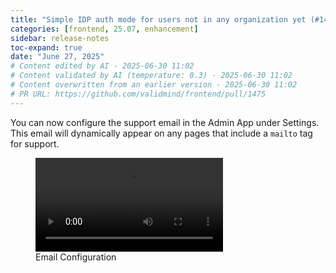```yaml
---
title: "Simple IDP auth mode for users not in any organization yet (#1475)"
categories: [frontend, 25.07, enhancement]
sidebar: release-notes
toc-expand: true
date: "June 27, 2025"
# Content edited by AI - 2025-06-30 11:02
# Content validated by AI (temperature: 0.3) - 2025-06-30 11:02
# Content overwritten from an earlier version - 2025-06-30 11:02
# PR URL: https://github.com/validmind/frontend/pull/1475
---
```


You can now configure the support email in the Admin App under Settings. This email will dynamically appear on any pages that include a `mailto` tag for support.

![Email Configuration](/releases/cmvm/25.07/3d19f355-4f79-4210-8613-f7f294005a8d.mov)

<!--- DEBUG INFORMATION
INITIAL QUALITY ASSESSMENT:
ASSESSMENT:
The main issues in the content include a lack of clear structure and potential duplication between the PR summary and external notes. The PR summary is generic and overlaps with the more detailed external notes. There are no Markdown headings that need conversion, and no breaking changes are mentioned. The content is generally clear, but the PR summary could be better integrated with the external notes.

PASS_1_INSTRUCTIONS:
- Remove any references to CI/CD workflows, GitHub Actions, build processes, deployment pipelines, or internal automation if present. (None detected in this content, so no changes needed here.)
- Ensure the content starts with text, not images. Move the image link to follow the text if necessary.
- Maintain the image link and ensure it is preserved in its current format.

PASS_2_INSTRUCTIONS:
- Consolidate the PR summary and external notes to avoid duplication. Remove the generic PR summary sentence "This update introduces several functional improvements and enhancements across the project." and integrate any unique aspects into the external notes if necessary.
- Ensure the external notes content is prioritized and preserved as it provides specific details about the update.

PASS_3_INSTRUCTIONS:
- Simplify any verbose language, although the current content is already quite concise.
- Ensure all sentences end with periods for consistency.
- No Markdown headings are present, so no changes needed in that regard.
- Maintain the flow of the content without adding new content or altering the existing structure beyond necessary consolidation.

TAILORED INSTRUCTIONS:
PASS_1: - Remove any references to CI/CD workflows, GitHub Actions, build processes, deployment pipelines, or internal automation if present. (None detected in this content, so no changes needed here.)
- Ensure the content starts with text, not images. Move the image link to follow the text if necessary.
- Maintain the image link and ensure it is preserved in its current format.
PASS_2: - Consolidate the PR summary and external notes to avoid duplication. Remove the generic PR summary sentence "This update introduces several functional improvements and enhancements across the project." and integrate any unique aspects into the external notes if necessary.
- Ensure the external notes content is prioritized and preserved as it provides specific details about the update.
PASS_3: - Simplify any verbose language, although the current content is already quite concise.
- Ensure all sentences end with periods for consistency.
- No Markdown headings are present, so no changes needed in that regard.
- Maintain the flow of the content without adding new content or altering the existing structure beyond necessary consolidation.

FINAL QUALITY ASSESSMENT:
DETAILED ASSESSMENT:
STATUS: PASS  
ISSUE: None  
RECOMMENDATION: None

Loop 1: PASS
Issue: None
Recommendation: Content quality acceptable

VALIDATION SUMMARY
Content Type: initial_quality_assessment
Validation Status: PASSED
Attempts: 1
Validation Temperature: 0.3
Last Validation: 2025-06-30 10:55:49
Result: PASS: Tailored instructions generated and validated

VALIDATION SUMMARY 2
Content Type: notes (grouped_text)
Validation Status: PASSED
Attempts: 1
Validation Temperature: 0.2
Last Validation: 2025-06-30 10:55:52
Result: The edited content is clear and concise, effectively conveying the same information as the original content. The changes improve readability without altering the meaning. There are no serious issues present. The content passes.

VALIDATION SUMMARY 3
Content Type: notes (deduplicated_text)
Validation Status: PASSED
Attempts: 1
Validation Temperature: 0.2
Last Validation: 2025-06-30 10:55:55
Result: The edited content is acceptable. The only change made was the addition of backticks around "mailto," which is a minor formatting improvement for clarity. There are no serious issues present. The release notes are clear and informative. Approved.

VALIDATION SUMMARY 4
Content Type: notes (edited_text)
Validation Status: PASSED
Attempts: 1
Validation Temperature: 0.2
Last Validation: 2025-06-30 10:55:57
Result: The edited content is identical to the original content, and there are no issues present. The information is clear, and the image link is intact. The content passes the quality check.

VALIDATION SUMMARY 5
Content Type: initial_quality_assessment
Validation Status: PASSED
Attempts: 1
Validation Temperature: 0.3
Last Validation: 2025-06-30 10:55:49
Result: PASS: Tailored instructions generated and validated

VALIDATION SUMMARY 6
Content Type: notes (grouped_text)
Validation Status: PASSED
Attempts: 1
Validation Temperature: 0.2
Last Validation: 2025-06-30 10:55:52
Result: The edited content is clear and concise, effectively conveying the same information as the original content. The changes improve readability without altering the meaning. There are no serious issues present. The content passes.

VALIDATION SUMMARY 7
Content Type: notes (deduplicated_text)
Validation Status: PASSED
Attempts: 1
Validation Temperature: 0.2
Last Validation: 2025-06-30 10:55:55
Result: The edited content is acceptable. The only change made was the addition of backticks around "mailto," which is a minor formatting improvement for clarity. There are no serious issues present. The release notes are clear and informative. Approved.

VALIDATION SUMMARY 8
Content Type: notes (edited_text)
Validation Status: PASSED
Attempts: 1
Validation Temperature: 0.2
Last Validation: 2025-06-30 10:55:57
Result: The edited content is identical to the original content, and there are no issues present. The information is clear, and the image link is intact. The content passes the quality check.

VALIDATION SUMMARY 9
Content Type: title
Validation Status: PASSED
Attempts: 1
Validation Temperature: 0.2
Last Validation: 2025-06-30 10:56:00
Result: The edited content is clear and concise, effectively conveying the intended message. The removal of "design" from the original content does not alter the meaning significantly, and the change from "org" to "organization" improves clarity. This content does not have any serious issues and passes the ...
--->

